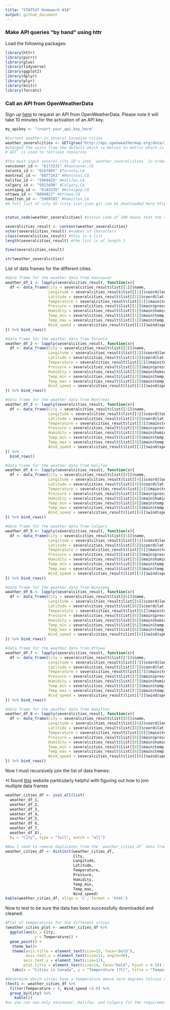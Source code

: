 ```yaml
---
title: "STAT547 Homework #10"
output: github_document
---
```

### Make API queries "by hand" using httr 

Load the following packages:
```r
library(httr)
library(purrr)
library(glue)
library(tidyverse)
library(ggplot2)
library(dplyr)
library(plyr)
library(knitr)
library(forcats)
```


### Call an API from OpenWeatherData
Sign up [here](https://home.openweathermap.org/users/sign_up) to request an API from OpenWeatherData. Please note it will take 10 minutes for the activation of an API key.
```r
my_apikey <- "insert_your_api_key_here"

#Current weather in several Canadian cities
weather_severalcities <- GET(glue("http://api.openweathermap.org/data/2.5/group?id=6173331,6167865,6077243,5969423,5913490,6183235,6094817,5969785&units=metric&APPID={my_apikey}")) 
#changed the units from the default which is Kelvin to metric which is Celsius
#`GET` is used to retrieve resources

#You must input several city ID's into `weather_severalcities` in order to get weather data for the specific cities you want. The API query above includes data for the following cities:
vancouver_id <- "6173331" #Vancouver,CA
toronto_id <- "6167865" #Toronto,CA
montreal_id <- "6077243" #Montreal,CA
halifax_id <- "5969423" #Halifax,CA
calgary_id <- "5913490" #Calgary,CA
winnipeg_id <- "6183235" #Winnipeg,CA
ottawa_id <- "6094817" #Ottawa,CA
hamilton_id <- "5969785" #Hamilton,CA
#A full list of city ID (city.list.json.gz) can be downloaded here http://bulk.openweathermap.org/sample/


status_code(weather_severalcities) #status code of 200 means that the call was successful 

severalcities_result <- content(weather_severalcities)
nchar(severalcities_result) #number of characters
class(severalcities_result) #this is a list
length(severalcities_result) #the list is of length 2

View(severalcities_result)

str(weather_severalcities)
```

List of data frames for the different cities.
```r
#data frame for the weather data from Vancouver
weather_df_1 <- lapply(severalcities_result, function(x){
  df <- data_frame(City = severalcities_result$list[[1]]$name,
                   Longitude = severalcities_result$list[[1]]$coord$lon,
                   Latitude = severalcities_result$list[[1]]$coord$lat,
                   Temperature = severalcities_result$list[[1]]$main$temp,
                   Pressure = severalcities_result$list[[1]]$main$pressure,
                   Humidity = severalcities_result$list[[1]]$main$humidity,
                   Temp_min = severalcities_result$list[[1]]$main$temp_min,
                   Temp_max = severalcities_result$list[[1]]$main$temp_max,
                   Wind_speed = severalcities_result$list[[1]]$wind$speed)
}) %>% bind_rows()

#data frame for the weather data from Toronto
weather_df_2 <- lapply(severalcities_result, function(x){
  df <- data_frame(City = severalcities_result$list[[2]]$name,
                   Longitude = severalcities_result$list[[2]]$coord$lon,
                   Latitude = severalcities_result$list[[2]]$coord$lat,
                   Temperature = severalcities_result$list[[2]]$main$temp,
                   Pressure = severalcities_result$list[[2]]$main$pressure,
                   Humidity = severalcities_result$list[[2]]$main$humidity,
                   Temp_min = severalcities_result$list[[2]]$main$temp_min,
                   Temp_max = severalcities_result$list[[2]]$main$temp_max,
                   Wind_speed = severalcities_result$list[[2]]$wind$speed)
}) %>% bind_rows()

#data frame for the weather data from Montreal
weather_df_3 <- lapply(severalcities_result, function(x){
  df <- data_frame(City = severalcities_result$list[[3]]$name,
                   Longitude = severalcities_result$list[[3]]$coord$lon,
                   Latitude = severalcities_result$list[[3]]$coord$lat,
                   Temperature = severalcities_result$list[[3]]$main$temp,
                   Pressure = severalcities_result$list[[3]]$main$pressure,
                   Humidity = severalcities_result$list[[3]]$main$humidity,
                   Temp_min = severalcities_result$list[[3]]$main$temp_min,
                   Temp_max = severalcities_result$list[[3]]$main$temp_max,
                   Wind_speed = severalcities_result$list[[3]]$wind$speed)
}) %>% 
  bind_rows()

#data frame for the weather data from Halifax
weather_df_4 <- lapply(severalcities_result, function(x){
  df <- data_frame(City = severalcities_result$list[[4]]$name,
                   Longitude = severalcities_result$list[[4]]$coord$lon,
                   Latitude = severalcities_result$list[[4]]$coord$lat,
                   Temperature = severalcities_result$list[[4]]$main$temp,
                   Pressure = severalcities_result$list[[4]]$main$pressure,
                   Humidity = severalcities_result$list[[4]]$main$humidity,
                   Temp_min = severalcities_result$list[[4]]$main$temp_min,
                   Temp_max = severalcities_result$list[[4]]$main$temp_max,
                   Wind_speed = severalcities_result$list[[4]]$wind$speed)
}) %>% bind_rows()

#data frame for the weather data from Calgary
weather_df_5 <- lapply(severalcities_result, function(x){
  df <- data_frame(City = severalcities_result$list[[5]]$name,
                   Longitude = severalcities_result$list[[5]]$coord$lon,
                   Latitude = severalcities_result$list[[5]]$coord$lat,
                   Temperature = severalcities_result$list[[5]]$main$temp,
                   Pressure = severalcities_result$list[[5]]$main$pressure,
                   Humidity = severalcities_result$list[[5]]$main$humidity,
                   Temp_min = severalcities_result$list[[5]]$main$temp_min,
                   Temp_max = severalcities_result$list[[5]]$main$temp_max,
                   Wind_speed = severalcities_result$list[[5]]$wind$speed)
}) %>% bind_rows()

#data frame for the weather data from Winnipeg
weather_df_6 <- lapply(severalcities_result, function(x){
  df <- data_frame(City = severalcities_result$list[[6]]$name,
                   Longitude = severalcities_result$list[[6]]$coord$lon,
                   Latitude = severalcities_result$list[[6]]$coord$lat,
                   Temperature = severalcities_result$list[[6]]$main$temp,
                   Pressure = severalcities_result$list[[6]]$main$pressure,
                   Humidity = severalcities_result$list[[6]]$main$humidity,
                   Temp_min = severalcities_result$list[[6]]$main$temp_min,
                   Temp_max = severalcities_result$list[[6]]$main$temp_max,
                   Wind_speed = severalcities_result$list[[6]]$wind$speed)
}) %>% bind_rows()

#data frame for the weather data from Ottawa
weather_df_7 <- lapply(severalcities_result, function(x){
  df <- data_frame(City = severalcities_result$list[[7]]$name,
                   Longitude = severalcities_result$list[[7]]$coord$lon,
                   Latitude = severalcities_result$list[[7]]$coord$lat,
                   Temperature = severalcities_result$list[[7]]$main$temp,
                   Pressure = severalcities_result$list[[7]]$main$pressure,
                   Humidity = severalcities_result$list[[7]]$main$humidity,
                   Temp_min = severalcities_result$list[[7]]$main$temp_min,
                   Temp_max = severalcities_result$list[[7]]$main$temp_max,
                   Wind_speed = severalcities_result$list[[7]]$wind$speed)
}) %>% bind_rows()

#data frame for the weather data from Hamilton
weather_df_8 <- lapply(severalcities_result, function(x){
  df <- data_frame(City = severalcities_result$list[[8]]$name,
                   Longitude = severalcities_result$list[[8]]$coord$lon,
                   Latitude = severalcities_result$list[[8]]$coord$lat,
                   Temperature = severalcities_result$list[[8]]$main$temp,
                   Pressure = severalcities_result$list[[8]]$main$pressure,
                   Humidity = severalcities_result$list[[8]]$main$humidity,
                   Temp_min = severalcities_result$list[[8]]$main$temp_min,
                   Temp_max = severalcities_result$list[[8]]$main$temp_max,
                   Wind_speed = severalcities_result$list[[8]]$wind$speed)
}) %>% bind_rows()
```

Now I must recursively join the list of data frames:

*I found [this](https://www.rdocumentation.org/packages/plyr/versions/1.8.4/topics/join_all) website particularly helpful with figuring out how to join multiple data frames 
```r
weather_cities_df <- join_all(list(
  weather_df_1, 
  weather_df_2, 
  weather_df_3, 
  weather_df_4, 
  weather_df_5, 
  weather_df_6, 
  weather_df_7, 
  weather_df_8),
  by = "City", type = "full", match = "all")

#Now I need to remove duplicates from the `weather_cities_df` data frame using the function `distinct()`
weather_cities_df <- distinct(weather_cities_df,
                              City,
                              Longitude,
                              Latitude,
                              Temperature,
                              Pressure,
                              Humidity,
                              Temp_min,
                              Temp_max,
                              Wind_speed)
kable(weather_cities_df, align = 'c', format = 'html')
```

Now to test to be sure the data has been successfully downloaded and cleaned.
```r
#Plot of temperatures for the different cities
(weather_cities_plot <- weather_cities_df %>%
  ggplot(aes(x = City,
             y = Temperature)) +
  geom_point() +
   theme_bw()+
   theme(axis.title = element_text(size=13, face='bold'),
         axis.text.x = element_text(size=12, angle=90),
        axis.text.y = element_text(size=12),
        plot.title = element_text(size=14, face="bold", hjust = 0.5)) +
   labs(x = "Cities in Canada", y = "Temperature (?C)", title = "Temperature for cities on December 7, 2017", caption = "Data from OpenWeatherMap"))

#Determine which cities have a temperature above zero degrees Celsius and a wind speed less than 5.0 meters/sec
(test1 <- weather_cities_df %>%
  filter(Temperature > 0, Wind_speed <5.0) %>%
  group_by(City) %>%
    kable())
#as you can see only Vancouver, Halifax, and Calgary fit the requirements
```


